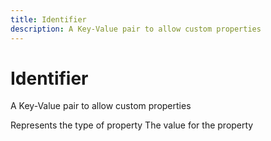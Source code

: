 ```yaml
---
title: Identifier
description: A Key-Value pair to allow custom properties
---
```


Identifier
===============================================
A Key-Value pair to allow custom properties

<Reference>
  <Field name="type" type="string" nullable={false}>
    <Description>
      Represents the type of property
    </Description>
  </Field>
  <Field name="value" type="string" nullable={false}>
    <Description>
      The value for the property
    </Description>
  </Field>
</Reference>